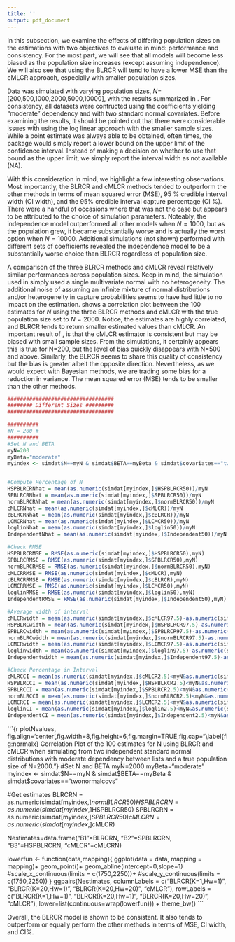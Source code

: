 ```yaml
---
title: ''
output: pdf_document
---
```


\subsection{Simulations with Different Sized Populations}
\label{Sec:simspopsize}

In this subsection, we examine the effects of differing population sizes on the estimations with two objectives to evaluate in mind: performance and consistency. For the most part, we will see that all models will become less biased as the population size increases (except assuming independence). We will also see that using the BLRCR will tend to have a lower MSE than the cMLCR approach, especially with smaller population sizes.

Data was simulated with varying population sizes, $N=$[200,500,1000,2000,5000,10000], with the results summarized in \autoref{table:diffsizes}.  For consistency, all datasets were contructed using the coefficients yielding "moderate" dependency and with two standard normal covariates. Before examining the results, it should be pointed out that there were considerable issues with using the log linear approach with the smaller sample sizes.  While a point estimate was always able to be obtained, often times, the \texttt{Rcapture} package would simply report a lower bound on the upper limit of the confidence interval.  Instead of making a decision on whether to use that bound as the upper limit, we simply report the interval width as not available (NA).

With this consideration in mind, we highlight a few interesting observations. Most importantly, the BLRCR and cMLCR methods tended to outperform the other methods in terms of mean squared error (MSE), 95 $\%$ credible interval width (CI width), and the 95$\%$ credible interval capture percentage (CI $\%$). There were a handful of occasions where that was not the case but appears to be attributed to the choice of simulation parameters. Noteably, the independence model outperformed all other models when $N=1000$, but as the population grew, it became substantially worse and is actually the worst option when $N=10000$.  Additional simulations (not shown) performed with different sets of coefficients revealed the independence model to be a substantially worse choice than BLRCR regardless of population size. 

A comparison of the three BLRCR methods and cMLCR reveal relatively similar performances across population sizes.  Keep in mind, the simulation used in \autoref{table:diffcoefs} simply used a single multivariate normal with no heterogeneity. The additional noise of assuming an infinite mixture of normal distributions and/or heterogeneity in capture probabilities seems to have had little to no impact on the estimation.\autoref{fig:plotNvalues} shows a correlation plot between the 100 estimates for $N$ using the three BLRCR methods and cMLCR with the true population size set to $N=2000$.  Notice, the estimates are highly correlated, and BLRCR tends to return smaller estimated values than cMLCR. An important result of \cite{alho_logistic_1990}, is that the cMLCR estimator is consistent but may be biased with small sample sizes. From the simulations, it certainly appears this is true for N=200, but the level of bias quickly disappears with N=500 and above.  Similarly, the BLRCR seems to share this quality of consistency but the bias is greater albeit the opposite direction. Nevertheless, as we would expect with Bayesian methods, we are trading some bias for a reduction in variance.  The mean squared error (MSE) tends to be smaller than the other methods.


```r
##################################
######## Different Sizes #########
##################################

##########
#N = 200 #
##########
#Set N and BETA
myN=200
myBeta="moderate"
myindex <- simdat$N==myN & simdat$BETA==myBeta & simdat$covariates=="twonormalcovs"


#Compute Percentage of N
HSPBLRCRNhat = mean(as.numeric(simdat[myindex,]$HSPBLRCR50))/myN
SPBLRCRNhat = mean(as.numeric(simdat[myindex,]$SPBLRCR50))/myN
normBLRCRNhat = mean(as.numeric(simdat[myindex,]$normBLRCR50))/myN
cMLCRNhat = mean(as.numeric(simdat[myindex,]$cMLCR))/myN
cBLRCRNhat = mean(as.numeric(simdat[myindex,]$cBLRCR))/myN
LCMCRNhat = mean(as.numeric(simdat[myindex,]$LCMCR50))/myN
loglinNhat = mean(as.numeric(simdat[myindex,]$loglin50))/myN
IndependentNhat = mean(as.numeric(simdat[myindex,]$Independent50))/myN

#Check RMSE
HSPBLRCRMSE = RMSE(as.numeric(simdat[myindex,]$HSPBLRCR50),myN)
SPBLRCRMSE = RMSE(as.numeric(simdat[myindex,]$SPBLRCR50),myN)
normBLRCRMSE = RMSE(as.numeric(simdat[myindex,]$normBLRCR50),myN)
cMLCRRMSE = RMSE(as.numeric(simdat[myindex,]$cMLCR),myN)
cBLRCRRMSE = RMSE(as.numeric(simdat[myindex,]$cBLRCR),myN)
LCMCRRMSE = RMSE(as.numeric(simdat[myindex,]$LCMCR50),myN)
loglinRMSE = RMSE(as.numeric(simdat[myindex,]$loglin50),myN)
IndependentRMSE = RMSE(as.numeric(simdat[myindex,]$Independent50),myN)

#Average width of interval
cMLCRwidth = mean(as.numeric(simdat[myindex,]$cMLCR97.5)-as.numeric(simdat[myindex,]$cMLCR2.5))/myN
HSPBLRCwidth = mean(as.numeric(simdat[myindex,]$HSPBLRCR97.5)-as.numeric(simdat[myindex,]$HSPBLRCR2.5))/myN
SPBLRCwidth = mean(as.numeric(simdat[myindex,]$SPBLRCR97.5)-as.numeric(simdat[myindex,]$SPBLRCR2.5))/myN
normBLRCwidth = mean(as.numeric(simdat[myindex,]$normBLRCR97.5)-as.numeric(simdat[myindex,]$normBLRCR2.5))/myN
LCMCRwidth = mean(as.numeric(simdat[myindex,]$LCMCR97.5)-as.numeric(simdat[myindex,]$LCMCR2.5))/myN
loglinwidth = mean(as.numeric(simdat[myindex,]$loglin97.5)-as.numeric(simdat[myindex,]$loglin2.5))/myN
Independentwidth = mean(as.numeric(simdat[myindex,]$Independent97.5)-as.numeric(simdat[myindex,]$Independent2.5))/myN

#Check Percentage in Interval
cMLRCCI = mean(as.numeric(simdat[myindex,]$cMLCR2.5)<myN&as.numeric(simdat[myindex,]$cMLCR97.5)>myN)*100
HSPBLRCCI = mean(as.numeric(simdat[myindex,]$HSPBLRCR2.5)<myN&as.numeric(simdat[myindex,]$HSPBLRCR97.5)>myN)*100
SPBLRCCI = mean(as.numeric(simdat[myindex,]$SPBLRCR2.5)<myN&as.numeric(simdat[myindex,]$SPBLRCR97.5)>myN)*100
normBLRCCI = mean(as.numeric(simdat[myindex,]$normBLRCR2.5)<myN&as.numeric(simdat[myindex,]$normBLRCR97.5)>myN)*100
LCMCRCI = mean(as.numeric(simdat[myindex,]$LCMCR2.5)<myN&as.numeric(simdat[myindex,]$LCMCR97.5)>myN)*100
loglinCI = mean(as.numeric(simdat[myindex,]$loglin2.5)<myN&as.numeric(simdat[myindex,]$loglin97.5)>myN)*100
IndependentCI = mean(as.numeric(simdat[myindex,]$Independent2.5)<myN&as.numeric(simdat[myindex,]$Independent97.5)>myN)*100
```

\singlespacing
\begin{table}[H]
\centering
\begin{tabular}{||r l r r r r||} 
 \hline
$N$ & Method & N$\%$ &MSE & CI Width & CI $\%$   \\ [0.5ex] 
 \hline\hline
 200    & BLRCR($K=1$, $H_\omega=1$)  & `r op(normBLRCRNhat,3)`   & `r op(normBLRCRMSE,1)`   & `r op(normBLRCwidth,3)`   & `r op(normBLRCCI,1)` \\ 
               & BLRCR($K=20$, $H_\omega=1$)    & `r op(SPBLRCRNhat,3)`     & `r op(SPBLRCRMSE,1)`     & `r op(SPBLRCwidth,3)`     & `r op(SPBLRCCI,1)` \\ 
               & BLRCR($K=20$, $H_\omega=20$)    & `r op(HSPBLRCRNhat,3)`     & `r op(HSPBLRCRMSE,1)`     & `r op(HSPBLRCwidth,3)`     & `r op(HSPBLRCCI,1)` \\  
               & cMLCR       & `r op(cMLCRNhat,3)`       & `r op(cMLCRRMSE,1)`      & `r op(cMLCRwidth,3)`      & `r op(cMLRCCI,1)` \\
               & Log Linear (BIC)  & `r op(loglinNhat,3)`      & `r op(loglinRMSE,1)`     & `r op(loglinwidth,3)`     & `r op(loglinCI,1)` \\ 
               & LCMCR       & `r op(LCMCRNhat,3)`       & `r op(LCMCRRMSE,1)`      & `r op(LCMCRwidth,3)`      & `r op(LCMCRCI,1)` \\ 
               & Independent & `r op(IndependentNhat,3)` & `r op(IndependentRMSE,1)`& `r op(Independentwidth,3)`& `r op(IndependentCI,1)` \\ 
```r
##########
#N = 500 #
##########
#Set N and BETA
myN=500
myBeta="moderate"
myindex <- simdat$N==myN & simdat$BETA==myBeta & simdat$covariates=="twonormalcovs"

#Compute Percentage of N
HSPBLRCRNhat = mean(as.numeric(simdat[myindex,]$HSPBLRCR50))/myN
SPBLRCRNhat = mean(as.numeric(simdat[myindex,]$SPBLRCR50))/myN
normBLRCRNhat = mean(as.numeric(simdat[myindex,]$normBLRCR50))/myN
cMLCRNhat = mean(as.numeric(simdat[myindex,]$cMLCR))/myN
cBLRCRNhat = mean(as.numeric(simdat[myindex,]$cBLRCR))/myN
LCMCRNhat = mean(as.numeric(simdat[myindex,]$LCMCR50))/myN
loglinNhat = mean(as.numeric(simdat[myindex,]$loglin50))/myN
IndependentNhat = mean(as.numeric(simdat[myindex,]$Independent50))/myN

#Check RMSE
HSPBLRCRMSE = RMSE(as.numeric(simdat[myindex,]$HSPBLRCR50),myN)
SPBLRCRMSE = RMSE(as.numeric(simdat[myindex,]$SPBLRCR50),myN)
normBLRCRMSE = RMSE(as.numeric(simdat[myindex,]$normBLRCR50),myN)
cMLCRRMSE = RMSE(as.numeric(simdat[myindex,]$cMLCR),myN)
cBLRCRRMSE = RMSE(as.numeric(simdat[myindex,]$cBLRCR),myN)
LCMCRRMSE = RMSE(as.numeric(simdat[myindex,]$LCMCR50),myN)
loglinRMSE = RMSE(as.numeric(simdat[myindex,]$loglin50),myN)
IndependentRMSE = RMSE(as.numeric(simdat[myindex,]$Independent50),myN)

#Average width of interval
cMLCRwidth = mean(as.numeric(simdat[myindex,]$cMLCR97.5)-as.numeric(simdat[myindex,]$cMLCR2.5))/myN
HSPBLRCwidth = mean(as.numeric(simdat[myindex,]$HSPBLRCR97.5)-as.numeric(simdat[myindex,]$HSPBLRCR2.5))/myN
SPBLRCwidth = mean(as.numeric(simdat[myindex,]$SPBLRCR97.5)-as.numeric(simdat[myindex,]$SPBLRCR2.5))/myN
normBLRCwidth = mean(as.numeric(simdat[myindex,]$normBLRCR97.5)-as.numeric(simdat[myindex,]$normBLRCR2.5))/myN
LCMCRwidth = mean(as.numeric(simdat[myindex,]$LCMCR97.5)-as.numeric(simdat[myindex,]$LCMCR2.5))/myN
loglinwidth = mean(as.numeric(simdat[myindex,]$loglin97.5)-as.numeric(simdat[myindex,]$loglin2.5))/myN
Independentwidth = mean(as.numeric(simdat[myindex,]$Independent97.5)-as.numeric(simdat[myindex,]$Independent2.5))/myN

#Check Percentage in Interval
cMLRCCI = mean(as.numeric(simdat[myindex,]$cMLCR2.5)<myN&as.numeric(simdat[myindex,]$cMLCR97.5)>myN)*100
HSPBLRCCI = mean(as.numeric(simdat[myindex,]$HSPBLRCR2.5)<myN&as.numeric(simdat[myindex,]$HSPBLRCR97.5)>myN)*100
SPBLRCCI = mean(as.numeric(simdat[myindex,]$SPBLRCR2.5)<myN&as.numeric(simdat[myindex,]$SPBLRCR97.5)>myN)*100
normBLRCCI = mean(as.numeric(simdat[myindex,]$normBLRCR2.5)<myN&as.numeric(simdat[myindex,]$normBLRCR97.5)>myN)*100
LCMCRCI = mean(as.numeric(simdat[myindex,]$LCMCR2.5)<myN&as.numeric(simdat[myindex,]$LCMCR97.5)>myN)*100
loglinCI = mean(as.numeric(simdat[myindex,]$loglin2.5)<myN&as.numeric(simdat[myindex,]$loglin97.5)>myN)*100
IndependentCI = mean(as.numeric(simdat[myindex,]$Independent2.5)<myN&as.numeric(simdat[myindex,]$Independent97.5)>myN)*100
```
\hline
500    & BLRCR($K=1$, $H_\omega=1$)  & `r op(normBLRCRNhat,3)`   & `r op(normBLRCRMSE,1)`   & `r op(normBLRCwidth,3)`   & `r op(normBLRCCI,1)` \\ 
               & BLRCR($K=20$, $H_\omega=20$)    & `r op(SPBLRCRNhat,3)`     & `r op(SPBLRCRMSE,1)`     & `r op(SPBLRCwidth,3)`     & `r op(SPBLRCCI,1)` \\ 
               & BLRCR($K=20$, $H_\omega=20$)    & `r op(HSPBLRCRNhat,3)`     & `r op(HSPBLRCRMSE,1)`     & `r op(HSPBLRCwidth,3)`     & `r op(HSPBLRCCI,1)` \\  
               & cMLCR       & `r op(cMLCRNhat,3)`       & `r op(cMLCRRMSE,1)`      & `r op(cMLCRwidth,3)`      & `r op(cMLRCCI,1)` \\
               & Log Linear (BIC)  & `r op(loglinNhat,3)`      & `r op(loglinRMSE,1)`     & `r op(loglinwidth,3)`     & `r op(loglinCI,1)` \\ 
               & LCMCR       & `r op(LCMCRNhat,3)`       & `r op(LCMCRRMSE,1)`      & `r op(LCMCRwidth,3)`      & `r op(LCMCRCI,1)` \\ 
               & Independent & `r op(IndependentNhat,3)` & `r op(IndependentRMSE,1)`& `r op(Independentwidth,3)`& `r op(IndependentCI,1)` \\ 


```r
##########
#N = 1000#
##########
#Set N and BETA
myN=1000
myBeta="moderate"
myindex <- simdat$N==myN & simdat$BETA==myBeta & simdat$covariates=="twonormalcovs"

#Compute Percentage of N
HSPBLRCRNhat = mean(as.numeric(simdat[myindex,]$HSPBLRCR50))/myN
SPBLRCRNhat = mean(as.numeric(simdat[myindex,]$SPBLRCR50))/myN
normBLRCRNhat = mean(as.numeric(simdat[myindex,]$normBLRCR50))/myN
cMLCRNhat = mean(as.numeric(simdat[myindex,]$cMLCR))/myN
cBLRCRNhat = mean(as.numeric(simdat[myindex,]$cBLRCR))/myN
LCMCRNhat = mean(as.numeric(simdat[myindex,]$LCMCR50))/myN
loglinNhat = mean(as.numeric(simdat[myindex,]$loglin50))/myN
IndependentNhat = mean(as.numeric(simdat[myindex,]$Independent50))/myN

#Check RMSE
HSPBLRCRMSE = RMSE(as.numeric(simdat[myindex,]$HSPBLRCR50),myN)
SPBLRCRMSE = RMSE(as.numeric(simdat[myindex,]$SPBLRCR50),myN)
normBLRCRMSE = RMSE(as.numeric(simdat[myindex,]$normBLRCR50),myN)
cMLCRRMSE = RMSE(as.numeric(simdat[myindex,]$cMLCR),myN)
cBLRCRRMSE = RMSE(as.numeric(simdat[myindex,]$cBLRCR),myN)
LCMCRRMSE = RMSE(as.numeric(simdat[myindex,]$LCMCR50),myN)
loglinRMSE = RMSE(as.numeric(simdat[myindex,]$loglin50),myN)
IndependentRMSE = RMSE(as.numeric(simdat[myindex,]$Independent50),myN)

#Average width of interval
cMLCRwidth = mean(as.numeric(simdat[myindex,]$cMLCR97.5)-as.numeric(simdat[myindex,]$cMLCR2.5))/myN
HSPBLRCwidth = mean(as.numeric(simdat[myindex,]$HSPBLRCR97.5)-as.numeric(simdat[myindex,]$HSPBLRCR2.5))/myN
SPBLRCwidth = mean(as.numeric(simdat[myindex,]$SPBLRCR97.5)-as.numeric(simdat[myindex,]$SPBLRCR2.5))/myN
normBLRCwidth = mean(as.numeric(simdat[myindex,]$normBLRCR97.5)-as.numeric(simdat[myindex,]$normBLRCR2.5))/myN
LCMCRwidth = mean(as.numeric(simdat[myindex,]$LCMCR97.5)-as.numeric(simdat[myindex,]$LCMCR2.5))/myN
loglinwidth = mean(as.numeric(simdat[myindex,]$loglin97.5)-as.numeric(simdat[myindex,]$loglin2.5))/myN
Independentwidth = mean(as.numeric(simdat[myindex,]$Independent97.5)-as.numeric(simdat[myindex,]$Independent2.5))/myN

#Check Percentage in Interval
cMLRCCI = mean(as.numeric(simdat[myindex,]$cMLCR2.5)<myN&as.numeric(simdat[myindex,]$cMLCR97.5)>myN)*100
HSPBLRCCI = mean(as.numeric(simdat[myindex,]$HSPBLRCR2.5)<myN&as.numeric(simdat[myindex,]$HSPBLRCR97.5)>myN)*100
SPBLRCCI = mean(as.numeric(simdat[myindex,]$SPBLRCR2.5)<myN&as.numeric(simdat[myindex,]$SPBLRCR97.5)>myN)*100
normBLRCCI = mean(as.numeric(simdat[myindex,]$normBLRCR2.5)<myN&as.numeric(simdat[myindex,]$normBLRCR97.5)>myN)*100
LCMCRCI = mean(as.numeric(simdat[myindex,]$LCMCR2.5)<myN&as.numeric(simdat[myindex,]$LCMCR97.5)>myN)*100
loglinCI = mean(as.numeric(simdat[myindex,]$loglin2.5)<myN&as.numeric(simdat[myindex,]$loglin97.5)>myN)*100
IndependentCI = mean(as.numeric(simdat[myindex,]$Independent2.5)<myN&as.numeric(simdat[myindex,]$Independent97.5)>myN)*100
```
\hline
1000    & BLRCR($K=1$, $H_\omega=1$)  & `r op(normBLRCRNhat,3)`   & `r op(normBLRCRMSE,1)`   & `r op(normBLRCwidth,3)`   & `r op(normBLRCCI,1)` \\ 
               & BLRCR($K=$, $H_\omega=20$)    & `r op(SPBLRCRNhat,3)`     & `r op(SPBLRCRMSE,1)`     & `r op(SPBLRCwidth,3)`     & `r op(SPBLRCCI,1)` \\ 
               & BLRCR($K=20$, $H_\omega=20$)    & `r op(HSPBLRCRNhat,3)`     & `r op(HSPBLRCRMSE,1)`     & `r op(HSPBLRCwidth,3)`     & `r op(HSPBLRCCI,1)` \\  
               & cMLCR       & `r op(cMLCRNhat,3)`       & `r op(cMLCRRMSE,1)`      & `r op(cMLCRwidth,3)`      & `r op(cMLRCCI,1)` \\
               & Log Linear (BIC)  & `r op(loglinNhat,3)`      & `r op(loglinRMSE,1)`     & `r op(loglinwidth,3)`     & `r op(loglinCI,1)` \\ 
               & LCMCR       & `r op(LCMCRNhat,3)`       & `r op(LCMCRRMSE,1)`      & `r op(LCMCRwidth,3)`      & `r op(LCMCRCI,1)` \\ 
               & Independent & `r op(IndependentNhat,3)` & `r op(IndependentRMSE,1)`& `r op(Independentwidth,3)`& `r op(IndependentCI,1)` \\ 

```r
##########
#N = 2000#
##########
#Set N and BETA
myN=2000
myBeta="moderate"
myindex <- simdat$N==myN & simdat$BETA==myBeta & simdat$covariates=="twonormalcovs"

#Compute Percentage of N
HSPBLRCRNhat = mean(as.numeric(simdat[myindex,]$HSPBLRCR50))/myN
SPBLRCRNhat = mean(as.numeric(simdat[myindex,]$SPBLRCR50))/myN
normBLRCRNhat = mean(as.numeric(simdat[myindex,]$normBLRCR50))/myN
cMLCRNhat = mean(as.numeric(simdat[myindex,]$cMLCR))/myN
cBLRCRNhat = mean(as.numeric(simdat[myindex,]$cBLRCR))/myN
LCMCRNhat = mean(as.numeric(simdat[myindex,]$LCMCR50))/myN
loglinNhat = mean(as.numeric(simdat[myindex,]$loglin50))/myN
IndependentNhat = mean(as.numeric(simdat[myindex,]$Independent50))/myN

#Check RMSE
HSPBLRCRMSE = RMSE(as.numeric(simdat[myindex,]$HSPBLRCR50),myN)
SPBLRCRMSE = RMSE(as.numeric(simdat[myindex,]$SPBLRCR50),myN)
normBLRCRMSE = RMSE(as.numeric(simdat[myindex,]$normBLRCR50),myN)
cMLCRRMSE = RMSE(as.numeric(simdat[myindex,]$cMLCR),myN)
cBLRCRRMSE = RMSE(as.numeric(simdat[myindex,]$cBLRCR),myN)
LCMCRRMSE = RMSE(as.numeric(simdat[myindex,]$LCMCR50),myN)
loglinRMSE = RMSE(as.numeric(simdat[myindex,]$loglin50),myN)
IndependentRMSE = RMSE(as.numeric(simdat[myindex,]$Independent50),myN)

#Average width of interval
cMLCRwidth = mean(as.numeric(simdat[myindex,]$cMLCR97.5)-as.numeric(simdat[myindex,]$cMLCR2.5))/myN
HSPBLRCwidth = mean(as.numeric(simdat[myindex,]$HSPBLRCR97.5)-as.numeric(simdat[myindex,]$HSPBLRCR2.5))/myN
SPBLRCwidth = mean(as.numeric(simdat[myindex,]$SPBLRCR97.5)-as.numeric(simdat[myindex,]$SPBLRCR2.5))/myN
normBLRCwidth = mean(as.numeric(simdat[myindex,]$normBLRCR97.5)-as.numeric(simdat[myindex,]$normBLRCR2.5))/myN
LCMCRwidth = mean(as.numeric(simdat[myindex,]$LCMCR97.5)-as.numeric(simdat[myindex,]$LCMCR2.5))/myN
loglinwidth = mean(as.numeric(simdat[myindex,]$loglin97.5)-as.numeric(simdat[myindex,]$loglin2.5))/myN
Independentwidth = mean(as.numeric(simdat[myindex,]$Independent97.5)-as.numeric(simdat[myindex,]$Independent2.5))/myN

#Check Percentage in Interval
cMLRCCI = mean(as.numeric(simdat[myindex,]$cMLCR2.5)<myN&as.numeric(simdat[myindex,]$cMLCR97.5)>myN)*100
HSPBLRCCI = mean(as.numeric(simdat[myindex,]$HSPBLRCR2.5)<myN&as.numeric(simdat[myindex,]$HSPBLRCR97.5)>myN)*100
SPBLRCCI = mean(as.numeric(simdat[myindex,]$SPBLRCR2.5)<myN&as.numeric(simdat[myindex,]$SPBLRCR97.5)>myN)*100
normBLRCCI = mean(as.numeric(simdat[myindex,]$normBLRCR2.5)<myN&as.numeric(simdat[myindex,]$normBLRCR97.5)>myN)*100
LCMCRCI = mean(as.numeric(simdat[myindex,]$LCMCR2.5)<myN&as.numeric(simdat[myindex,]$LCMCR97.5)>myN)*100
loglinCI = mean(as.numeric(simdat[myindex,]$loglin2.5)<myN&as.numeric(simdat[myindex,]$loglin97.5)>myN)*100
IndependentCI = mean(as.numeric(simdat[myindex,]$Independent2.5)<myN&as.numeric(simdat[myindex,]$Independent97.5)>myN)*100
```
\hline
2000    & BLRCR($K=1$, $H_\omega=1$)  & `r op(normBLRCRNhat,3)`   & `r op(normBLRCRMSE,1)`   & `r op(normBLRCwidth,3)`   & `r op(normBLRCCI,1)` \\ 
               & BLRCR($K=20$, $H_\omega=1$)   & `r op(SPBLRCRNhat,3)`     & `r op(SPBLRCRMSE,1)`     & `r op(SPBLRCwidth,3)`     & `r op(SPBLRCCI,1)` \\ 
               & BLRCR($K=20$, $H_\omega=20$)    & `r op(HSPBLRCRNhat,3)`     & `r op(HSPBLRCRMSE,1)`     & `r op(HSPBLRCwidth,3)`     & `r op(HSPBLRCCI,1)` \\  
               & cMLCR       & `r op(cMLCRNhat,3)`       & `r op(cMLCRRMSE,1)`      & `r op(cMLCRwidth,3)`      & `r op(cMLRCCI,1)` \\
               & Log Linear (BIC)  & `r op(loglinNhat,3)`      & `r op(loglinRMSE,1)`     & `r op(loglinwidth,3)`     & `r op(loglinCI,1)` \\ 
               & LCMCR       & `r op(LCMCRNhat,3)`       & `r op(LCMCRRMSE,1)`      & `r op(LCMCRwidth,3)`      & `r op(LCMCRCI,1)` \\ 
               & Independent & `r op(IndependentNhat,3)` & `r op(IndependentRMSE,1)`& `r op(Independentwidth,3)`& `r op(IndependentCI,1)` \\ 

```r
##########
#N = 5000#
##########
#Set N and BETA
myN=5000
myBeta="moderate"
myindex <- simdat$N==myN & simdat$BETA==myBeta & simdat$covariates=="twonormalcovs"

#Compute Percentage of N
HSPBLRCRNhat = mean(as.numeric(simdat[myindex,]$HSPBLRCR50))/myN
SPBLRCRNhat = mean(as.numeric(simdat[myindex,]$SPBLRCR50))/myN
normBLRCRNhat = mean(as.numeric(simdat[myindex,]$normBLRCR50))/myN
cMLCRNhat = mean(as.numeric(simdat[myindex,]$cMLCR))/myN
cBLRCRNhat = mean(as.numeric(simdat[myindex,]$cBLRCR))/myN
LCMCRNhat = mean(as.numeric(simdat[myindex,]$LCMCR50))/myN
loglinNhat = mean(as.numeric(simdat[myindex,]$loglin50))/myN
IndependentNhat = mean(as.numeric(simdat[myindex,]$Independent50))/myN

#Check RMSE
HSPBLRCRMSE = RMSE(as.numeric(simdat[myindex,]$HSPBLRCR50),myN)
SPBLRCRMSE = RMSE(as.numeric(simdat[myindex,]$SPBLRCR50),myN)
normBLRCRMSE = RMSE(as.numeric(simdat[myindex,]$normBLRCR50),myN)
cMLCRRMSE = RMSE(as.numeric(simdat[myindex,]$cMLCR),myN)
cBLRCRRMSE = RMSE(as.numeric(simdat[myindex,]$cBLRCR),myN)
LCMCRRMSE = RMSE(as.numeric(simdat[myindex,]$LCMCR50),myN)
loglinRMSE = RMSE(as.numeric(simdat[myindex,]$loglin50),myN)
IndependentRMSE = RMSE(as.numeric(simdat[myindex,]$Independent50),myN)

#Average width of interval
cMLCRwidth = mean(as.numeric(simdat[myindex,]$cMLCR97.5)-as.numeric(simdat[myindex,]$cMLCR2.5))/myN
HSPBLRCwidth = mean(as.numeric(simdat[myindex,]$HSPBLRCR97.5)-as.numeric(simdat[myindex,]$HSPBLRCR2.5))/myN
SPBLRCwidth = mean(as.numeric(simdat[myindex,]$SPBLRCR97.5)-as.numeric(simdat[myindex,]$SPBLRCR2.5))/myN
normBLRCwidth = mean(as.numeric(simdat[myindex,]$normBLRCR97.5)-as.numeric(simdat[myindex,]$normBLRCR2.5))/myN
LCMCRwidth = mean(as.numeric(simdat[myindex,]$LCMCR97.5)-as.numeric(simdat[myindex,]$LCMCR2.5))/myN
loglinwidth = mean(as.numeric(simdat[myindex,]$loglin97.5)-as.numeric(simdat[myindex,]$loglin2.5))/myN
Independentwidth = mean(as.numeric(simdat[myindex,]$Independent97.5)-as.numeric(simdat[myindex,]$Independent2.5))/myN

#Check Percentage in Interval
cMLRCCI = mean(as.numeric(simdat[myindex,]$cMLCR2.5)<myN&as.numeric(simdat[myindex,]$cMLCR97.5)>myN)*100
HSPBLRCCI = mean(as.numeric(simdat[myindex,]$HSPBLRCR2.5)<myN&as.numeric(simdat[myindex,]$HSPBLRCR97.5)>myN)*100
SPBLRCCI = mean(as.numeric(simdat[myindex,]$SPBLRCR2.5)<myN&as.numeric(simdat[myindex,]$SPBLRCR97.5)>myN)*100
normBLRCCI = mean(as.numeric(simdat[myindex,]$normBLRCR2.5)<myN&as.numeric(simdat[myindex,]$normBLRCR97.5)>myN)*100
LCMCRCI = mean(as.numeric(simdat[myindex,]$LCMCR2.5)<myN&as.numeric(simdat[myindex,]$LCMCR97.5)>myN)*100
loglinCI = mean(as.numeric(simdat[myindex,]$loglin2.5)<myN&as.numeric(simdat[myindex,]$loglin97.5)>myN)*100
IndependentCI = mean(as.numeric(simdat[myindex,]$Independent2.5)<myN&as.numeric(simdat[myindex,]$Independent97.5)>myN)*100
```
\hline
5000    & BLRCR($K=1$, $H_\omega=1$)  & `r op(normBLRCRNhat,3)`   & `r op(normBLRCRMSE,1)`   & `r op(normBLRCwidth,3)`   & `r op(normBLRCCI,1)` \\ 
               & BLRCR($K=20$, $H_\omega=1$)    & `r op(SPBLRCRNhat,3)`     & `r op(SPBLRCRMSE,1)`     & `r op(SPBLRCwidth,3)`     & `r op(SPBLRCCI,1)` \\ 
               & BLRCR($K=20$, $H_\omega=20$)    & `r op(HSPBLRCRNhat,3)`     & `r op(HSPBLRCRMSE,1)`     & `r op(HSPBLRCwidth,3)`     & `r op(HSPBLRCCI,1)` \\  
               & cMLCR       & `r op(cMLCRNhat,3)`       & `r op(cMLCRRMSE,1)`      & `r op(cMLCRwidth,3)`      & `r op(cMLRCCI,1)` \\
               & Log Linear (BIC)  & `r op(loglinNhat,3)`      & `r op(loglinRMSE,1)`     & `r op(loglinwidth,3)`     & `r op(loglinCI,1)` \\ 
               & LCMCR       & `r op(LCMCRNhat,3)`       & `r op(LCMCRRMSE,1)`      & `r op(LCMCRwidth,3)`      & `r op(LCMCRCI,1)` \\ 
               & Independent & `r op(IndependentNhat,3)` & `r op(IndependentRMSE,1)`& `r op(Independentwidth,3)`& `r op(IndependentCI,1)` \\ 

```r
###########
#N = 10000#
###########
#Set N and BETA
myN=10000
myBeta="moderate"
myindex <- simdat$N==myN & simdat$BETA==myBeta & simdat$covariates=="twonormalcovs"

#Compute Percentage of N
HSPBLRCRNhat = mean(as.numeric(simdat[myindex,]$HSPBLRCR50))/myN
SPBLRCRNhat = mean(as.numeric(simdat[myindex,]$SPBLRCR50))/myN
normBLRCRNhat = mean(as.numeric(simdat[myindex,]$normBLRCR50))/myN
cMLCRNhat = mean(as.numeric(simdat[myindex,]$cMLCR))/myN
cBLRCRNhat = mean(as.numeric(simdat[myindex,]$cBLRCR))/myN
LCMCRNhat = mean(as.numeric(simdat[myindex,]$LCMCR50))/myN
loglinNhat = mean(as.numeric(simdat[myindex,]$loglin50))/myN
IndependentNhat = mean(as.numeric(simdat[myindex,]$Independent50))/myN

#Check RMSE
HSPBLRCRMSE = RMSE(as.numeric(simdat[myindex,]$HSPBLRCR50),myN)
SPBLRCRMSE = RMSE(as.numeric(simdat[myindex,]$SPBLRCR50),myN)
normBLRCRMSE = RMSE(as.numeric(simdat[myindex,]$normBLRCR50),myN)
cMLCRRMSE = RMSE(as.numeric(simdat[myindex,]$cMLCR),myN)
cBLRCRRMSE = RMSE(as.numeric(simdat[myindex,]$cBLRCR),myN)
LCMCRRMSE = RMSE(as.numeric(simdat[myindex,]$LCMCR50),myN)
loglinRMSE = RMSE(as.numeric(simdat[myindex,]$loglin50),myN)
IndependentRMSE = RMSE(as.numeric(simdat[myindex,]$Independent50),myN)

#Average width of interval
cMLCRwidth = mean(as.numeric(simdat[myindex,]$cMLCR97.5)-as.numeric(simdat[myindex,]$cMLCR2.5))/myN
HSPBLRCwidth = mean(as.numeric(simdat[myindex,]$HSPBLRCR97.5)-as.numeric(simdat[myindex,]$HSPBLRCR2.5))/myN
SPBLRCwidth = mean(as.numeric(simdat[myindex,]$SPBLRCR97.5)-as.numeric(simdat[myindex,]$SPBLRCR2.5))/myN
normBLRCwidth = mean(as.numeric(simdat[myindex,]$normBLRCR97.5)-as.numeric(simdat[myindex,]$normBLRCR2.5))/myN
LCMCRwidth = mean(as.numeric(simdat[myindex,]$LCMCR97.5)-as.numeric(simdat[myindex,]$LCMCR2.5))/myN
loglinwidth = mean(as.numeric(simdat[myindex,]$loglin97.5)-as.numeric(simdat[myindex,]$loglin2.5))/myN
Independentwidth = mean(as.numeric(simdat[myindex,]$Independent97.5)-as.numeric(simdat[myindex,]$Independent2.5))/myN

#Check Percentage in Interval
cMLRCCI = mean(as.numeric(simdat[myindex,]$cMLCR2.5)<myN&as.numeric(simdat[myindex,]$cMLCR97.5)>myN)*100
HSPBLRCCI = mean(as.numeric(simdat[myindex,]$HSPBLRCR2.5)<myN&as.numeric(simdat[myindex,]$HSPBLRCR97.5)>myN)*100
SPBLRCCI = mean(as.numeric(simdat[myindex,]$SPBLRCR2.5)<myN&as.numeric(simdat[myindex,]$SPBLRCR97.5)>myN)*100
normBLRCCI = mean(as.numeric(simdat[myindex,]$normBLRCR2.5)<myN&as.numeric(simdat[myindex,]$normBLRCR97.5)>myN)*100
LCMCRCI = mean(as.numeric(simdat[myindex,]$LCMCR2.5)<myN&as.numeric(simdat[myindex,]$LCMCR97.5)>myN)*100
loglinCI = mean(as.numeric(simdat[myindex,]$loglin2.5)<myN&as.numeric(simdat[myindex,]$loglin97.5)>myN)*100
IndependentCI = mean(as.numeric(simdat[myindex,]$Independent2.5)<myN&as.numeric(simdat[myindex,]$Independent97.5)>myN)*100
```
\hline
10000    & BLRCR($K=1$, $H_\omega=1$)  & `r op(normBLRCRNhat,3)`   & `r op(normBLRCRMSE,1)`   & `r op(normBLRCwidth,3)`   & `r op(normBLRCCI,1)` \\ 
               & BLRCR($K=20$, $H_\omega=1$)    & `r op(SPBLRCRNhat,3)`     & `r op(SPBLRCRMSE,1)`     & `r op(SPBLRCwidth,3)`     & `r op(SPBLRCCI,1)` \\ 
               & BLRCR($K=20$, $H_\omega=20$)    & `r op(HSPBLRCRNhat,3)`     & `r op(HSPBLRCRMSE,1)`     & `r op(HSPBLRCwidth,3)`     & `r op(HSPBLRCCI,1)` \\  
               & cMLCR       & `r op(cMLCRNhat,3)`       & `r op(cMLCRRMSE,1)`      & `r op(cMLCRwidth,3)`      & `r op(cMLRCCI,1)` \\
               & Log Linear (BIC)  & `r op(loglinNhat,3)`      & `r op(loglinRMSE,1)`     & `r op(loglinwidth,3)`     & `r op(loglinCI,1)` \\ 
               & LCMCR       & `r op(LCMCRNhat,3)`       & `r op(LCMCRRMSE,1)`      & `r op(LCMCRwidth,3)`      & `r op(LCMCRCI,1)` \\ 
               & Independent & `r op(IndependentNhat,3)` & `r op(IndependentRMSE,1)`& `r op(Independentwidth,3)`& `r op(IndependentCI,1)` \\ 
\hline
\end{tabular}
\caption{Results of 100 capture-recapture simulations per varying population sizes using "Moderate" list dependency and two standard normal covariates. }
\label{table:diffsizes}
\end{table}
\doublespacing


```{r plotNvalues, fig.align='center',fig.width=8,fig.height=6,fig.margin=TRUE,fig.cap="\\label{fig:normalx} Correlation Plot of the 100 estimates for N using BLRCR and cMLCR when simulating from two independent standard normal distributions with moderate dependency between lists and a true population size of N=2000."}
#Set N and BETA
myN=2000
myBeta="moderate"
myindex <- simdat$N==myN & simdat$BETA==myBeta & simdat$covariates=="twonormalcovs"

#Get estimates
BLRCRN = as.numeric(simdat[myindex,]$normBLRCR50)
HSPBLRCRN = as.numeric(simdat[myindex,]$HSPBLRCR50)
SPBLRCRN = as.numeric(simdat[myindex,]$SPBLRCR50)
cMLCRN = as.numeric(simdat[myindex,]$cMLCR)


Nestimates=data.frame("B1"=BLRCRN,
                      "B2"=SPBLRCRN,
                      "B3"=HSPBLRCRN,
                      "cMLCR"=cMLCRN)

lowerfun <- function(data,mapping){
  ggplot(data = data, mapping = mapping)+
    geom_point()+
    geom_abline(intercept=0,slope=1)
    #scale_x_continuous(limits = c(1750,2250))+
    #scale_y_continuous(limits = c(1750,2250))
}
ggpairs(Nestimates,
        columnLabels = c("BLRCR(K=1,Hw=1)",
                         "BLRCR(K=20,Hw=1)",
                         "BLRCR(K=20,Hw=20)",
                         "cMLCR"),
        rowLabels =    c("BLRCR(K=1,Hw=1)",
                         "BLRCR(K=20,Hw=1)",
                         "BLRCR(K=20,Hw=20)",
                         "cMLCR"),
        lower=list(continuous=wrap(lowerfun))) + theme_bw()
```



Overall, the BLRCR model is shown to be consistent.  It also tends to outperform or equally perform the other methods in terms of MSE, CI width, and CI$\%$.